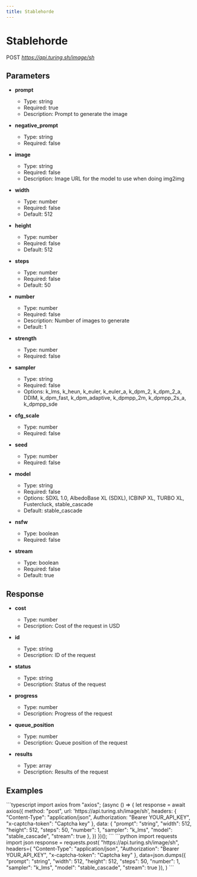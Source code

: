 ```yaml
---
title: Stablehorde
---
```


# Stablehorde
POST *https://api.turing.sh/image/sh*

## Parameters


- **prompt**
  - Type: string
  - Required: true
  - Description: Prompt to generate the image

- **negative_prompt**
  - Type: string
  - Required: false

- **image**
  - Type: string
  - Required: false
  - Description: Image URL for the model to use when doing img2img

- **width**
  - Type: number
  - Required: false
  - Default: 512

- **height**
  - Type: number
  - Required: false
  - Default: 512

- **steps**
  - Type: number
  - Required: false
  - Default: 50

- **number**
  - Type: number
  - Required: false
  - Description: Number of images to generate
  - Default: 1

- **strength**
  - Type: number
  - Required: false

- **sampler**
  - Type: string
  - Required: false
  - Options: k_lms, k_heun, k_euler, k_euler_a, k_dpm_2, k_dpm_2_a, DDIM, k_dpm_fast, k_dpm_adaptive, k_dpmpp_2m, k_dpmpp_2s_a, k_dpmpp_sde

- **cfg_scale**
  - Type: number
  - Required: false

- **seed**
  - Type: number
  - Required: false

- **model**
  - Type: string
  - Required: false
  - Options: SDXL 1.0, AlbedoBase XL (SDXL), ICBINP XL, TURBO XL, Fustercluck, stable_cascade
  - Default: stable_cascade

- **nsfw**
  - Type: boolean
  - Required: false

- **stream**
  - Type: boolean
  - Required: false
  - Default: true

## Response


- **cost**
  - Type: number
  - Description: Cost of the request in USD

- **id**
  - Type: string
  - Description: ID of the request

- **status**
  - Type: string
  - Description: Status of the request

- **progress**
  - Type: number
  - Description: Progress of the request

- **queue_position**
  - Type: number
  - Description: Queue position of the request

- **results**
  - Type: array
  - Description: Results of the request

## Examples

<CodeGroup title="Stablehorde example">
  ```typescript
  import axios from "axios";
  (async () => {
    let response = await axios({
      method: "post",
      url: 'https://api.turing.sh/image/sh',
      headers: {
        "Content-Type": "application/json",
        Authorization: "Bearer YOUR_API_KEY",
        "x-captcha-token": "Captcha key"
      },
      data: {
  "prompt": "string",
  "width": 512,
  "height": 512,
  "steps": 50,
  "number": 1,
  "sampler": "k_lms",
  "model": "stable_cascade",
  "stream": true
},
    })
  })();
  ```
  ```python
  import requests
  import json
  response = requests.post(
    "https://api.turing.sh/image/sh",
    headers={
      "Content-Type": "application/json",
      "Authorization": "Bearer YOUR_API_KEY",
      "x-captcha-token": "Captcha key"
    },
    data=json.dumps({
  "prompt": "string",
  "width": 512,
  "height": 512,
  "steps": 50,
  "number": 1,
  "sampler": "k_lms",
  "model": "stable_cascade",
  "stream": true
}),
  )
  ```
</CodeGroup>